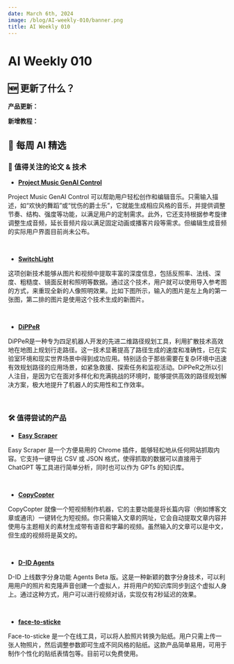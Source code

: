```yaml
---
date: March 6th, 2024
image: /blog/AI-weekly-010/banner.png
title: AI Weekly 010
---
```



# AI Weekly 010

## 🆕 更新了什么？
**产品更新：**

**新增教程：**

## 🤩 每周 AI 精选

### 📄 值得关注的论文 & 技术

* [**Project Music GenAI Control**](https://www.adobe.com/)

Project Music GenAI Control 可以帮助用户轻松创作和编辑音乐。只需输入描述，如“欢快的舞蹈”或“忧伤的爵士乐”，它就能生成相应风格的音乐，并提供调整节奏、结构、强度等功能，以满足用户的定制需求。此外，它还支持根据参考旋律调整生成音频，延长音频片段以满足固定动画或播客片段等需求。但编辑生成音频的实际用户界面目前尚未公布。

<br/>
<PhotoProvider>
  <PhotoView src="/blog/AI-weekly-010/001.png">
    <img src="/blog/AI-weekly-010/001.png" alt="" />
  </PhotoView>
</PhotoProvider>

* [**SwitchLight**](https://arxiv.org/abs/2402.18848)

这项创新技术能够从图片和视频中提取丰富的深度信息，包括反照率、法线、深度、粗糙度、镜面反射和照明等数据。通过这个技术，用户就可以使用导入参考图的方式，来重现全新的人像照明效果。比如下图所示，输入的图片是左上角的第一张图，第二排的图片是使用这个技术生成的新图片。

<br/>
<PhotoProvider>
  <PhotoView src="/blog/AI-weekly-010/002.png">
    <img src="/blog/AI-weekly-010/002.png" alt="" />
  </PhotoView>
</PhotoProvider>

* [**DiPPeR**](https://arxiv.org/abs/2310.07842)

DiPPeR是一种专为四足机器人开发的先进二维路径规划工具，利用扩散技术高效地在地图上规划行走路径。这一技术显著提高了路径生成的速度和准确性，已在实验室环境和现实世界场景中得到成功应用。特别适合于那些需要在复杂环境中迅速有效规划路径的应用场景，如紧急救援、探索任务和监视活动。DiPPeR之所以引人注目，是因为它在面对多样化和充满挑战的环境时，能够提供高效的路径规划解决方案，极大地提升了机器人的实用性和工作效率。

<br/>
<PhotoProvider>
  <PhotoView src="/blog/AI-weekly-010/003.png">
    <img src="/blog/AI-weekly-010/003.png" alt="" />
  </PhotoView>
</PhotoProvider>

### 🛠️ 值得尝试的产品

* [**Easy Scraper**](https://easyscraper.com/)

Easy Scraper 是一个方便易用的 Chrome 插件，能够轻松地从任何网站抓取内容。它支持一键导出 CSV 或 JSON 格式，使得抓取的数据可以直接用于 ChatGPT 等工具进行简单分析，同时也可以作为 GPTs 的知识库。

<br/>
<PhotoProvider>
  <PhotoView src="/blog/AI-weekly-0010/004.png">
    <img src="/blog/AI-weekly-010/004.png" alt="" />
  </PhotoView>
</PhotoProvider>

* [**CopyCopter**](https://copycopter.ai/)

CopyCopter 就像一个短视频制作机器，它的主要功能是将长篇内容（例如博客文章或通讯）一键转化为短视频。你只需输入文章的网址，它会自动提取文章内容并使用与主题相关的素材生成带有语音和字幕的视频。虽然输入的文章可以是中文，但生成的视频将是英文的。

<br/>
<PhotoProvider>
  <PhotoView src="/blog/AI-weekly-0010/005.png">
    <img src="/blog/AI-weekly-010/005.png" alt="" />
  </PhotoView>
</PhotoProvider>

* [**D-ID Agents**](https://studio.d-id.com/agents)

D-ID 上线数字分身功能 Agents Beta 版。这是一种新颖的数字分身技术，可以利用用户的照片和克隆声音创建一个虚拟人，并将用户的知识库同步到这个虚拟人身上。通过这种方式，用户可以进行视频对话，实现仅有2秒延迟的效果。

<br/>
<PhotoProvider>
  <PhotoView src="/blog/AI-weekly-010/006.png">
    <img src="/blog/AI-weekly-010/006.png" alt="" />
  </PhotoView>
</PhotoProvider>

* [**face-to-sticke**](https://replicate.com/fofr/face-to-sticker)

Face-to-sticke 是一个在线工具，可以将人脸照片转换为贴纸。用户只需上传一张人物照片，然后调整参数即可生成不同风格的贴纸。这款产品简单易用，可用于制作个性化的贴纸表情包等。目前可以免费使用。

<br/>
<PhotoProvider>
  <PhotoView src="/blog/AI-weekly-010/007.png">
    <img src="/blog/AI-weekly-010/007.png" alt="" />
  </PhotoView>
</PhotoProvider>

<Subscribe />